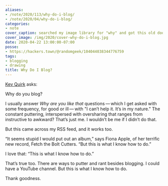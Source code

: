 ```yaml
---
aliases:
- /note/2020/113/why-do-i-blog/
- /note/2020/04/why-do-i-blog/
categories:
- note
cover_caption: searched my image library for "why" and got this old doodle
cover_image: /img/2020/cover-why-do-i-blog.jpg
date: 2020-04-22 13:00:00-07:00
posse:
- https://hackers.town/@randomgeek/104044038344776759
tags:
- blogging
- drawing
title: Why Do I Blog?
---
```


[Kev Quirk]: https://kevq.uk

[Kev Quirk][] asks:

<Quote
  from="Kev Quirk"
  cite="https://kevq.uk/why-i-have-a-blog"
  title="Why I Have A Blog">

Why do you blog?

</Quote>

I usually answer *Why are you like that* questions — which I get asked
with some frequency, for good or ill — with "I can’t help it. It’s in my
nature." The constant puttering, interspersed with oversharing that
ranges from instructive to awkward? That’s just me. I wouldn’t be me if
I didn’t do that.

But this came across my RSS feed, and it works too.

<Quote
  from="Austin Kleon"
  title="Do what you know how to do"
  cite="https://austinkleon.com/2020/04/19/do-what-you-know-how-to-do/">

“It seems stupid I would put out an album,” says Fiona Apple, of her terrific
new record, Fetch the Bolt Cutters. “But this is what I know how to do.”

I love that: “This is what I know how to do.”

</Quote>

That’s true too. There are ways to putter and rant besides blogging. I
could have a YouTube channel. But this is what I know how to do.

Thank goodness.

